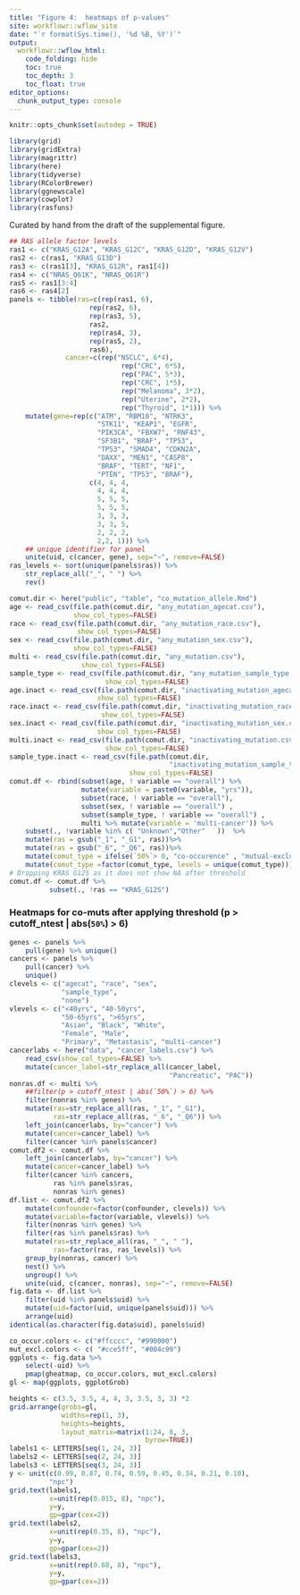 ```yaml
---
title: "Figure 4:  heatmaps of p-values"
site: workflowr::wflow_site
date: "`r format(Sys.time(), '%d %B, %Y')`"
output:
  workflowr::wflow_html:
    code_folding: hide
    toc: true
    toc_depth: 3
    toc_float: true
editor_options:
  chunk_output_type: console
---
```


```r
knitr::opts_chunk$set(autodep = TRUE)
```

```r
library(grid)
library(gridExtra)
library(magrittr)
library(here)
library(tidyverse)
library(RColorBrewer)
library(ggnewscale)
library(cowplot)
library(rasfuns)
```

Curated by hand from the draft of the supplemental figure.

```r
## RAS allele factor levels
ras1 <- c("KRAS_G12A", "KRAS_G12C", "KRAS_G12D", "KRAS_G12V")
ras2 <- c(ras1, "KRAS_G13D")
ras3 <- c(ras1[3], "KRAS_G12R", ras1[4])
ras4 <- c("NRAS_Q61K", "NRAS_Q61R")
ras5 <- ras1[3:4]
ras6 <- ras4[2]
panels <- tibble(ras=c(rep(ras1, 6),
                    rep(ras2, 6),
                    rep(ras3, 5),
                    ras2,
                    rep(ras4, 3),
                    rep(ras5, 2),
                    ras6),
              cancer=c(rep("NSCLC", 6*4),
                            rep("CRC", 6*5),
                            rep("PAC", 5*3),
                            rep("CRC", 1*5),
                            rep("Melanoma", 3*2),
                            rep("Uterine", 2*2),
                            rep("Thyroid", 1*1))) %>%
    mutate(gene=rep(c("ATM", "RBM10", "NTRK3",
                      "STK11", "KEAP1", "EGFR",
                      "PIK3CA", "FBXW7", "RNF43",
                      "SF3B1", "BRAF", "TP53",
                      "TP53", "SMAD4", "CDKN2A",
                      "DAXX", "MEN1", "CASP8",
                      "BRAF", "TERT", "NF1",
                      "PTEN", "TP53", "BRAF"),
                    c(4, 4, 4,
                      4, 4, 4,
                      5, 5, 5,
                      5, 5, 5,
                      3, 3, 3,
                      3, 3, 5,
                      2, 2, 2,
                      2,2, 1))) %>%
    ## unique identifier for panel
    unite(uid, c(cancer, gene), sep="~", remove=FALSE)
ras_levels <- sort(unique(panels$ras)) %>%
    str_replace_all("_", " ") %>%
    rev()
```



```r
comut.dir <- here("public", "table", "co_mutation_allele.Rmd")
age <- read_csv(file.path(comut.dir, "any_mutation_agecat.csv"),
                show_col_types=FALSE)
race <- read_csv(file.path(comut.dir, "any_mutation_race.csv"),
                 show_col_types=FALSE)
sex <- read_csv(file.path(comut.dir, "any_mutation_sex.csv"),
                show_col_types=FALSE)
multi <- read_csv(file.path(comut.dir, "any_mutation.csv"),
                  show_col_types=FALSE)
sample_type <- read_csv(file.path(comut.dir, "any_mutation_sample_type.csv"),
                        show_col_types=FALSE)
age.inact <- read_csv(file.path(comut.dir, "inactivating_mutation_agecat.csv"),
                      show_col_types=FALSE)
race.inact <- read_csv(file.path(comut.dir, "inactivating_mutation_race.csv"),
                       show_col_types=FALSE)
sex.inact <- read_csv(file.path(comut.dir, "inactivating_mutation_sex.csv"),
                      show_col_types=FALSE)
multi.inact <- read_csv(file.path(comut.dir, "inactivating_mutation.csv"),
                        show_col_types=FALSE)
sample_type.inact <- read_csv(file.path(comut.dir,
                                        "inactivating_mutation_sample_type.csv"),
                              show_col_types=FALSE)
comut.df <- rbind(subset(age, ! variable == "overall") %>%
                  mutate(variable = paste0(variable, "yrs")),
                  subset(race, ! variable == "overall"),
                  subset(sex, ! variable == "overall") ,
                  subset(sample_type, ! variable == "overall") ,
                  multi %>% mutate(variable = 'multi-cancer')) %>%
    subset(., !variable %in% c( "Unknown","Other"   ))  %>%
    mutate(ras = gsub("_1", "_G1", ras))%>%
    mutate(ras = gsub("_6", "_Q6", ras))%>%
    mutate(comut_type = ifelse(`50%`> 0, "co-occurence" , "mutual-exclusivity"))%>%
    mutate(comut_type =factor(comut_type, levels = unique(comut_type)))
# Dropping KRAS G12S as it does not show NA after threshold
comut.df <- comut.df %>%
          subset(., !ras == "KRAS_G12S")
```


### Heatmaps for co-muts after applying threshold (p > cutoff_ntest | abs(`50%`) > 6)

```r
genes <- panels %>%
    pull(gene) %>% unique()
cancers <- panels %>%
    pull(cancer) %>%
    unique()
clevels <- c("agecat", "race", "sex",
             "sample_type",
             "none")
vlevels <- c("<40yrs", "40-50yrs",
             "50-65yrs", ">65yrs",
             "Asian", "Black", "White",
             "Female", "Male",
             "Primary", "Metastasis", "multi-cancer")
cancerlabs <- here("data", "cancer_labels.csv") %>%
    read_csv(show_col_types=FALSE) %>%
    mutate(cancer_label=str_replace_all(cancer_label,
                                        "Pancreatic", "PAC"))
nonras.df <- multi %>%
    ##filter(p > cutoff_ntest | abs(`50%`) > 6) %>%
    filter(nonras %in% genes) %>%
    mutate(ras=str_replace_all(ras, "_1", "_G1"),
           ras=str_replace_all(ras, "_6", "_Q6")) %>%
    left_join(cancerlabs, by="cancer") %>%
    mutate(cancer=cancer_label) %>%
    filter(cancer %in% panels$cancer)
comut.df2 <- comut.df %>%
    left_join(cancerlabs, by="cancer") %>%
    mutate(cancer=cancer_label) %>%
    filter(cancer %in% cancers,
           ras %in% panels$ras,
           nonras %in% genes)
df.list <- comut.df2 %>%
    mutate(confounder=factor(confounder, clevels)) %>%
    mutate(variable=factor(variable, vlevels)) %>%
    filter(nonras %in% genes) %>%
    filter(ras %in% panels$ras) %>%
    mutate(ras=str_replace_all(ras, "_", " "),
           ras=factor(ras, ras_levels)) %>%
    group_by(nonras, cancer) %>%
    nest() %>%
    ungroup() %>%
    unite(uid, c(cancer, nonras), sep="~", remove=FALSE)
fig.data <- df.list %>%
    filter(uid %in% panels$uid) %>%
    mutate(uid=factor(uid, unique(panels$uid))) %>%
    arrange(uid)
identical(as.character(fig.data$uid), panels$uid)
```

```r
co_occur.colors <- c("#ffcccc", "#990000")
mut_excl.colors <- c( "#cce5ff", "#004c99")
ggplots <- fig.data %>%
    select(-uid) %>%
    pmap(gheatmap, co_occur.colors, mut_excl.colors)
gl <- map(ggplots, ggplotGrob)
```

```r
heights <- c(3.5, 3.5, 4, 4, 3, 3.5, 3, 3) *2
grid.arrange(grobs=gl,
             widths=rep(1, 3),
             heights=heights,
             layout_matrix=matrix(1:24, 8, 3,
                                  byrow=TRUE))
labels1 <- LETTERS[seq(1, 24, 3)]
labels2 <- LETTERS[seq(2, 24, 3)]
labels3 <- LETTERS[seq(3, 24, 3)]
y <- unit(c(0.99, 0.87, 0.74, 0.59, 0.45, 0.34, 0.21, 0.10),
          "npc")
grid.text(labels1,
          x=unit(rep(0.015, 8), "npc"),
          y=y,
          gp=gpar(cex=2))
grid.text(labels2,
          x=unit(rep(0.35, 8), "npc"),
          y=y,
          gp=gpar(cex=2))
grid.text(labels3,
          x=unit(rep(0.68, 8), "npc"),
          y=y,
          gp=gpar(cex=2))
```
